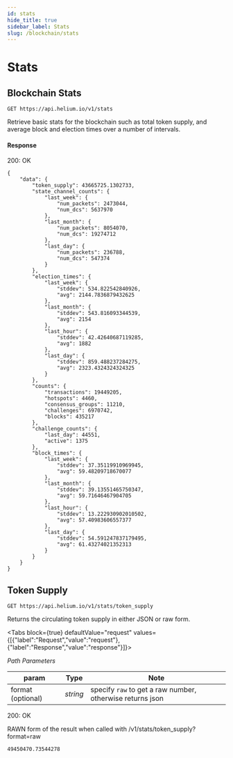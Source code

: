 ```yaml
---
id: stats
hide_title: true
sidebar_label: Stats
slug: /blockchain/stats
---
```



# Stats

## Blockchain Stats

```
GET https://api.helium.io/v1/stats
```

Retrieve basic stats for the blockchain such as total token supply, and average block and election times over a number of intervals.

#### Response

200: OK
```
{
    "data": {
        "token_supply": 43665725.1302733,
        "state_channel_counts": {
            "last_week": {
                "num_packets": 2473044,
                "num_dcs": 5637970
            },
            "last_month": {
                "num_packets": 8054070,
                "num_dcs": 19274712
            },
            "last_day": {
                "num_packets": 236788,
                "num_dcs": 547374
            }
        },
        "election_times": {
            "last_week": {
                "stddev": 534.822542840926,
                "avg": 2144.7836879432625
            },
            "last_month": {
                "stddev": 543.816093344539,
                "avg": 2154
            },
            "last_hour": {
                "stddev": 42.42640687119285,
                "avg": 1882
            },
            "last_day": {
                "stddev": 859.488237284275,
                "avg": 2323.4324324324325
            }
        },
        "counts": {
            "transactions": 19449205,
            "hotspots": 4460,
            "consensus_groups": 11210,
            "challenges": 6970742,
            "blocks": 435217
        },
        "challenge_counts": {
            "last_day": 44551,
            "active": 1375
        },
        "block_times": {
            "last_week": {
                "stddev": 37.35119910969945,
                "avg": 59.48209718670077
            },
            "last_month": {
                "stddev": 39.13551465750347,
                "avg": 59.71646467904705
            },
            "last_hour": {
                "stddev": 13.222930902010502,
                "avg": 57.40983606557377
            },
            "last_day": {
                "stddev": 54.591247837179495,
                "avg": 61.43274021352313
            }
        }
    }
}
```

## Token Supply

```
GET https://api.helium.io/v1/stats/token_supply
```

Returns the circulating token supply in either JSON or raw form. 

<Tabs
  block={true}
  defaultValue="request"
  values={[{"label":"Request","value":"request"},{"label":"Response","value":"response"}]}>
<TabItem value="request">

_Path Parameters_ 

| param | Type      | Note     |
| -------- | --------- | ---------- |
| format (optional)  | _string_ | specify `raw` to get a raw number, otherwise returns json |

</TabItem>
<TabItem value="response">

200: OK

RAWN form of the result when called with /v1/stats/token_supply?format=raw

```
49450470.73544278
```

</TabItem>
</Tabs>